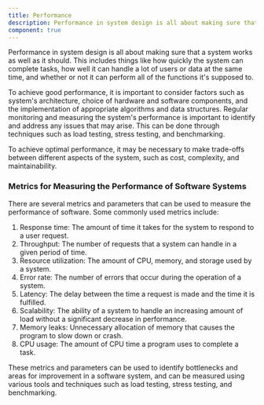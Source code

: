 ```yaml
---
title: Performance
description: Performance in system design is all about making sure that a system works as well as it should. This includes things like how quickly the system can complete tasks, how well it can handle a lot of users or data at the same time, and whether or not it can perform all of the functions it's supposed to.
component: true
---
```


Performance in system design is all about making sure that a system works as well as it should. This includes things like how quickly the system can complete tasks, how well it can handle a lot of users or data at the same time, and whether or not it can perform all of the functions it's supposed to.

To achieve good performance, it is important to consider factors such as system's architecture, choice of hardware and software components, and the implementation of appropriate algorithms and data structures. Regular monitoring and measuring the system's performance is important to identify and address any issues that may arise. This can be done through techniques such as load testing, stress testing, and benchmarking.

To achieve optimal performance, it may be necessary to make trade-offs between different aspects of the system, such as cost, complexity, and maintainability.

### Metrics for Measuring the Performance of Software Systems

There are several metrics and parameters that can be used to measure the performance of software. Some commonly used metrics include:

1. Response time: The amount of time it takes for the system to respond to a user request.
2. Throughput: The number of requests that a system can handle in a given period of time.
3. Resource utilization: The amount of CPU, memory, and storage used by a system.
4. Error rate: The number of errors that occur during the operation of a system.
5. Latency: The delay between the time a request is made and the time it is fulfilled.
6. Scalability: The ability of a system to handle an increasing amount of load without a significant decrease in performance.
7. Memory leaks: Unnecessary allocation of memory that causes the program to slow down or crash.
8. CPU usage: The amount of CPU time a program uses to complete a task.

These metrics and parameters can be used to identify bottlenecks and areas for improvement in a software system, and can be measured using various tools and techniques such as load testing, stress testing, and benchmarking.

